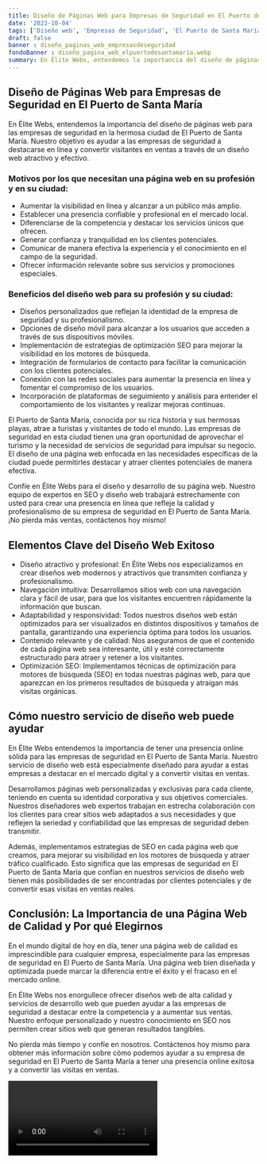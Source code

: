 ```yaml
---
title: Diseño de Páginas Web para Empresas de Seguridad en El Puerto de Santa María
date: '2023-10-04'
tags: ['Diseño web', 'Empresas de Seguridad', 'El Puerto de Santa María']
draft: false
banner : diseño_paginas_web_empresasdeseguridad
fondoBanner : diseño_pagina_web_elpuertodesantamaría.webp
summary: En Élite Webs, entendemos la importancia del diseño de páginas web para las empresas de seguridad en la hermosa ciudad de El Puerto de Santa María. Nuestro objetivo es ayudar a las empresas de seguridad a destacarse en línea y convertir visitantes en ventas a través de un diseño web atractivo y efectivo.
---
```


## Diseño de Páginas Web para Empresas de Seguridad en El Puerto de Santa María

En Élite Webs, entendemos la importancia del diseño de páginas web para las empresas de seguridad en la hermosa ciudad de El Puerto de Santa María. Nuestro objetivo es ayudar a las empresas de seguridad a destacarse en línea y convertir visitantes en ventas a través de un diseño web atractivo y efectivo.

### Motivos por los que necesitan una página web en su profesión y en su ciudad:
- Aumentar la visibilidad en línea y alcanzar a un público más amplio.
- Establecer una presencia confiable y profesional en el mercado local.
- Diferenciarse de la competencia y destacar los servicios únicos que ofrecen.
- Generar confianza y tranquilidad en los clientes potenciales.
- Comunicar de manera efectiva la experiencia y el conocimiento en el campo de la seguridad.
- Ofrecer información relevante sobre sus servicios y promociones especiales.

### Beneficios del diseño web para su profesión y su ciudad:
- Diseños personalizados que reflejan la identidad de la empresa de seguridad y su profesionalismo.
- Opciones de diseño móvil para alcanzar a los usuarios que acceden a través de sus dispositivos móviles.
- Implementación de estrategias de optimización SEO para mejorar la visibilidad en los motores de búsqueda.
- Integración de formularios de contacto para facilitar la comunicación con los clientes potenciales.
- Conexión con las redes sociales para aumentar la presencia en línea y fomentar el compromiso de los usuarios.
- Incorporación de plataformas de seguimiento y análisis para entender el comportamiento de los visitantes y realizar mejoras continuas.

El Puerto de Santa María, conocida por su rica historia y sus hermosas playas, atrae a turistas y visitantes de todo el mundo. Las empresas de seguridad en esta ciudad tienen una gran oportunidad de aprovechar el turismo y la necesidad de servicios de seguridad para impulsar su negocio. El diseño de una página web enfocada en las necesidades específicas de la ciudad puede permitirles destacar y atraer clientes potenciales de manera efectiva.

Confíe en Élite Webs para el diseño y desarrollo de su página web. Nuestro equipo de expertos en SEO y diseño web trabajará estrechamente con usted para crear una presencia en línea que refleje la calidad y profesionalismo de su empresa de seguridad en El Puerto de Santa María. ¡No pierda más ventas, contáctenos hoy mismo!

<GifSeo />

<Cta />

## Elementos Clave del Diseño Web Exitoso

- Diseño atractivo y profesional: En Élite Webs nos especializamos en crear diseños web modernos y atractivos que transmiten confianza y profesionalismo.
- Navegación intuitiva: Desarrollamos sitios web con una navegación clara y fácil de usar, para que los visitantes encuentren rápidamente la información que buscan.
- Adaptabilidad y responsividad: Todos nuestros diseños web están optimizados para ser visualizados en distintos dispositivos y tamaños de pantalla, garantizando una experiencia óptima para todos los usuarios.
- Contenido relevante y de calidad: Nos aseguramos de que el contenido de cada página web sea interesante, útil y esté correctamente estructurado para atraer y retener a los visitantes.
- Optimización SEO: Implementamos técnicas de optimización para motores de búsqueda (SEO) en todas nuestras páginas web, para que aparezcan en los primeros resultados de búsqueda y atraigan más visitas orgánicas.

## Cómo nuestro servicio de diseño web puede ayudar

En Élite Webs entendemos la importancia de tener una presencia online sólida para las empresas de seguridad en El Puerto de Santa María. Nuestro servicio de diseño web está especialmente diseñado para ayudar a estas empresas a destacar en el mercado digital y a convertir visitas en ventas.

Desarrollamos páginas web personalizadas y exclusivas para cada cliente, teniendo en cuenta su identidad corporativa y sus objetivos comerciales. Nuestros diseñadores web expertos trabajan en estrecha colaboración con los clientes para crear sitios web adaptados a sus necesidades y que reflejen la seriedad y confiabilidad que las empresas de seguridad deben transmitir.

Además, implementamos estrategias de SEO en cada página web que creamos, para mejorar su visibilidad en los motores de búsqueda y atraer tráfico cualificado. Esto significa que las empresas de seguridad en El Puerto de Santa María que confían en nuestros servicios de diseño web tienen más posibilidades de ser encontradas por clientes potenciales y de convertir esas visitas en ventas reales.

## Conclusión: La Importancia de una Página Web de Calidad y Por qué Elegirnos

En el mundo digital de hoy en día, tener una página web de calidad es imprescindible para cualquier empresa, especialmente para las empresas de seguridad en El Puerto de Santa María. Una página web bien diseñada y optimizada puede marcar la diferencia entre el éxito y el fracaso en el mercado online.

En Élite Webs nos enorgullece ofrecer diseños web de alta calidad y servicios de desarrollo web que pueden ayudar a las empresas de seguridad a destacar entre la competencia y a aumentar sus ventas. Nuestro enfoque personalizado y nuestro conocimiento en SEO nos permiten crear sitios web que generan resultados tangibles.

No pierda más tiempo y confíe en nosotros. Contáctenos hoy mismo para obtener más información sobre cómo podemos ayudar a su empresa de seguridad en El Puerto de Santa María a tener una presencia online exitosa y a convertir las visitas en ventas.

<Video />

<CtaBot job='Empresas de Seguridad' city='El Puerto de Santa María'/>

<Gmaps query='El Puerto de Santa María+españa+maps' />